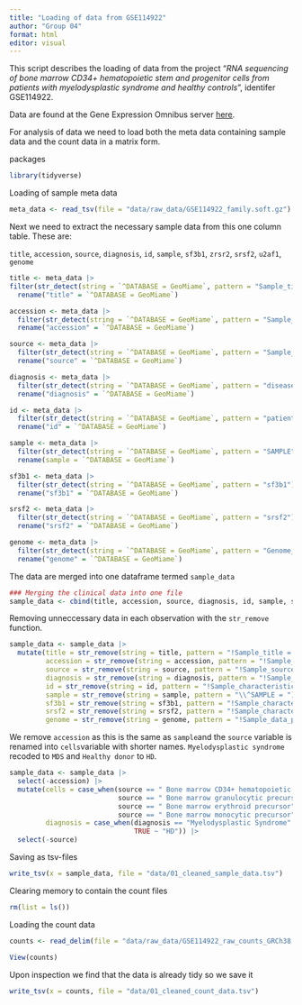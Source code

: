 ```yaml
---
title: "Loading of data from GSE114922"
author: "Group 04"
format: html
editor: visual
---
```


This script describes the loading of data from the project "*RNA sequencing of bone marrow CD34+ hematopoietic stem and progenitor cells from patients with myelodysplastic syndrome and healthy controls*", identifer GSE114922.

Data are found at the Gene Expression Omnibus server [here](https://www.ncbi.nlm.nih.gov/geo/query/acc.cgi?acc=GSE114922).

For analysis of data we need to load both the meta data containing sample data and the count data in a matrix form.

packages

```r
library(tidyverse)
```

Loading of sample meta data

```r
meta_data <- read_tsv(file = "data/raw_data/GSE114922_family.soft.gz")
```

Next we need to extract the necessary sample data from this one column table. These are:

`title`, `accession`, `source`, `diagnosis`, `id`, `sample`, `sf3b1`, `zrsr2`, `srsf2`, `u2af1`, `genome`

```r
title <- meta_data |> 
filter(str_detect(string = `^DATABASE = GeoMiame`, pattern = "Sample_title =") == TRUE) |> 
  rename("title" = `^DATABASE = GeoMiame`)

accession <- meta_data |> 
  filter(str_detect(string = `^DATABASE = GeoMiame`, pattern = "Sample_geo_accession") == TRUE) |> 
  rename("accession" = `^DATABASE = GeoMiame`)

source <- meta_data |> 
  filter(str_detect(string = `^DATABASE = GeoMiame`, pattern = "Sample_source_name_ch1") == TRUE) |> 
  rename("source" = `^DATABASE = GeoMiame`)

diagnosis <- meta_data |> 
  filter(str_detect(string = `^DATABASE = GeoMiame`, pattern = "disease status") == TRUE) |> 
  rename("diagnosis" = `^DATABASE = GeoMiame`)

id <- meta_data |> 
  filter(str_detect(string = `^DATABASE = GeoMiame`, pattern = "patient id") == TRUE) |> 
  rename("id" = `^DATABASE = GeoMiame`)

sample <- meta_data |> 
  filter(str_detect(string = `^DATABASE = GeoMiame`, pattern = "SAMPLE") == TRUE) |> 
  rename(sample = `^DATABASE = GeoMiame`)

sf3b1 <- meta_data |> 
  filter(str_detect(string = `^DATABASE = GeoMiame`, pattern = "sf3b1")  == TRUE) |> 
  rename("sf3b1" = `^DATABASE = GeoMiame`)

srsf2 <- meta_data |> 
  filter(str_detect(string = `^DATABASE = GeoMiame`, pattern = "srsf2")  == TRUE) |> 
  rename("srsf2" = `^DATABASE = GeoMiame`)

genome <- meta_data |> 
  filter(str_detect(string = `^DATABASE = GeoMiame`, pattern = "Genome_build") == TRUE) |> 
  rename("genome" = `^DATABASE = GeoMiame`)
```

The data are merged into one dataframe termed `sample_data`
```r
### Merging the clinical data into one file
sample_data <- cbind(title, accession, source, diagnosis, id, sample, sf3b1, srsf2, genome) 

```

Removing unneccessary data in each observation with the `str_remove` function. 
```r
sample_data <- sample_data |> 
  mutate(title = str_remove(string = title, pattern = "!Sample_title = "),
         accession = str_remove(string = accession, pattern = "!Sample_geo_accession = "), 
         source = str_remove(string = source, pattern = "!Sample_source_name_ch1 ="), 
         diagnosis = str_remove(string = diagnosis, pattern = "!Sample_characteristics_ch1 = disease status: "),
         id = str_remove(string = id, pattern = "!Sample_characteristics_ch1 = patient id: "), 
         sample = str_remove(string = sample, pattern = "\\^SAMPLE = "), 
         sf3b1 = str_remove(string = sf3b1, pattern = "!Sample_characteristics_ch1 = sf3b1 mutational status: "),
         srsf2 = str_remove(string = srsf2, pattern = "!Sample_characteristics_ch1 = srsf2 mutational status: "), 
         genome = str_remove(string = genome, pattern = "!Sample_data_processing = Genome_build: "))

```

We remove `accession` as this is the same as `sample`and the `source` variable is renamed into `cells`variable with shorter names. 
`Myelodysplastic syndrome` recoded to `MDS` and `Healthy donor` to `HD`. 
```r
sample_data <- sample_data |> 
  select(-accession) |> 
  mutate(cells = case_when(source == " Bone marrow CD34+ hematopoietic stem/progenitor cells" ~ "HSC", 
                           source == " Bone marrow granulocytic precursor" ~ "granulocytic",
                           source == " Bone marrow erythroid precursor" ~ "erythroid", 
                           source == " Bone marrow monocytic precursor" ~ "monocytic"),
         diagnosis = case_when(diagnosis == "Myelodysplastic Syndrome" ~ "MDS", 
                               TRUE ~ "HD")) |> 
  select(-source)
```


Saving as tsv-files
```r
write_tsv(x = sample_data, file = "data/01_cleaned_sample_data.tsv")
```


Clearing memory to contain the count files
```r
rm(list = ls())
```



Loading the count data 
```r
counts <- read_delim(file = "data/raw_data/GSE114922_raw_counts_GRCh38.p13_NCBI.tsv.gz", delim = "\t")

View(counts)
```

Upon inspection we find that the data is already tidy so we save it
```r
write_tsv(x = counts, file = "data/01_cleaned_count_data.tsv")
```

